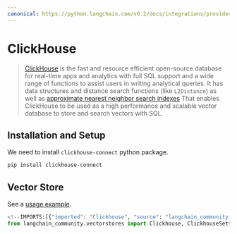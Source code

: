 ```yaml
---
canonical: https://python.langchain.com/v0.2/docs/integrations/providers/clickhouse/
---
```


# ClickHouse

> [ClickHouse](https://clickhouse.com/) is the fast and resource efficient open-source database for real-time 
> apps and analytics with full SQL support and a wide range of functions to assist users in writing analytical queries. 
> It has data structures and distance search functions (like `L2Distance`) as well as 
> [approximate nearest neighbor search indexes](https://clickhouse.com/docs/en/engines/table-engines/mergetree-family/annindexes) 
> That enables ClickHouse to be used as a high performance and scalable vector database to store and search vectors with SQL.


## Installation and Setup

We need to install `clickhouse-connect` python package.

```bash
pip install clickhouse-connect
```

## Vector Store

See a [usage example](/docs/integrations/vectorstores/clickhouse).

```python
<!--IMPORTS:[{"imported": "Clickhouse", "source": "langchain_community.vectorstores", "docs": "https://api.python.langchain.com/en/latest/vectorstores/langchain_community.vectorstores.clickhouse.Clickhouse.html", "title": "ClickHouse"}, {"imported": "ClickhouseSettings", "source": "langchain_community.vectorstores", "docs": "https://api.python.langchain.com/en/latest/vectorstores/langchain_community.vectorstores.clickhouse.ClickhouseSettings.html", "title": "ClickHouse"}]-->
from langchain_community.vectorstores import Clickhouse, ClickhouseSettings
```